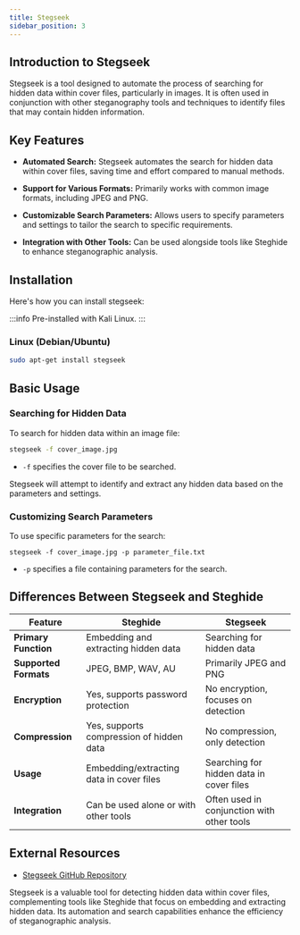 ```yaml
---
title: Stegseek
sidebar_position: 3
---
```


## Introduction to Stegseek

Stegseek is a tool designed to automate the process of searching for hidden data within cover files, particularly in images. It is often used in conjunction with other steganography tools and techniques to identify files that may contain hidden information.

## Key Features

- **Automated Search:** Stegseek automates the search for hidden data within cover files, saving time and effort compared to manual methods.

- **Support for Various Formats:** Primarily works with common image formats, including JPEG and PNG.

- **Customizable Search Parameters:** Allows users to specify parameters and settings to tailor the search to specific requirements.

- **Integration with Other Tools:** Can be used alongside tools like Steghide to enhance steganographic analysis.

## Installation

Here's how you can install stegseek:

:::info
Pre-installed with Kali Linux.
:::

### Linux (Debian/Ubuntu)

```bash
sudo apt-get install stegseek
```

## Basic Usage

### Searching for Hidden Data

To search for hidden data within an image file:

```bash
stegseek -f cover_image.jpg
```

- `-f` specifies the cover file to be searched.

Stegseek will attempt to identify and extract any hidden data based on the parameters and settings.

### Customizing Search Parameters

To use specific parameters for the search:

```
stegseek -f cover_image.jpg -p parameter_file.txt
```

- `-p` specifies a file containing parameters for the search.

## Differences Between Stegseek and Steghide

| Feature                  | Steghide                                  | Stegseek                                  |
|--------------------------|-------------------------------------------|-------------------------------------------|
| **Primary Function**     | Embedding and extracting hidden data      | Searching for hidden data                 |
| **Supported Formats**    | JPEG, BMP, WAV, AU                        | Primarily JPEG and PNG                    |
| **Encryption**           | Yes, supports password protection         | No encryption, focuses on detection       |
| **Compression**          | Yes, supports compression of hidden data  | No compression, only detection            |
| **Usage**                | Embedding/extracting data in cover files  | Searching for hidden data in cover files  |
| **Integration**          | Can be used alone or with other tools     | Often used in conjunction with other tools|

## External Resources

- [Stegseek GitHub Repository](https://github.com/RickdeJager/stegseek)

Stegseek is a valuable tool for detecting hidden data within cover files, complementing tools like Steghide that focus on embedding and extracting hidden data. Its automation and search capabilities enhance the efficiency of steganographic analysis.